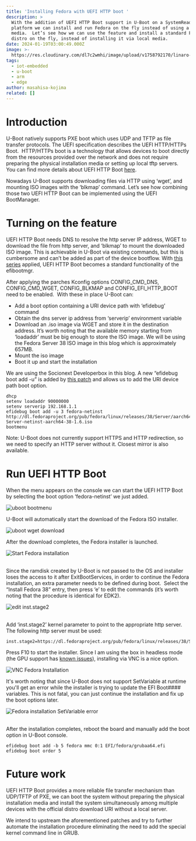 ```yaml
---
title: 'Installing Fedora with UEFI HTTP boot '
description: >
  With the addition of UEFI HTTP Boot support in U-Boot on a SystemReady-IR
  platform we can install and run Fedora on the fly instead of using a local
  media.  Let’s see how we can use the feature and install a standard Fedora
  distro on the fly, instead of installing it via local media.
date: 2024-01-19T03:00:49.000Z
image: >-
  https://res.cloudinary.com/dl7c2wmhi/image/upload/v1758792170/linaro-website/images/blog/Banner_Virtualization
tags:
  - iot-embedded
  - u-boot
  - arm
  - edge
author: masahisa-kojima
related: []
---
```


# Introduction

U-Boot natively supports PXE boot which uses UDP and TFTP as file transfer protocols. The UEFI specification describes the UEFI HTTP/HTTPs Boot.  HTTP/HTTPs boot is a technology that allows devices to boot directly from the resources provided over the network and does not require preparing the physical installation media or setting up local tftp servers.  You can find more details about UEFI HTTP Boot [here](https://www.linaro.org/blog/ledge-blogs-uefi-http-and-https-boot-in-u-boot/).

Nowadays U-Boot supports downloading files via HTTP using ‘wget’, and mounting ISO images with the ‘blkmap’ command. Let’s see how combining those two UEFI HTTP Boot can be implemented using the UEFI BootManager.

# Turning on the feature

UEFI HTTP Boot needs DNS to resolve the http server IP address, WGET to download the file from http server, and ‘blkmap’ to mount the downloaded ISO image. This is achievable in U-Boot via existing commands, but this is cumbersome and can’t be added as part of the device bootflow. With [this series](https://lore.kernel.org/u-boot/20231025062845.3100964-1-masahisa.kojima@linaro.org/) applied, UEFI HTTP Boot becomes a standard functionality of the efibootmgr. 

After applying the parches Kconfig options CONFIG\_CMD\_DNS, CONFIG\_CMD\_WGET, CONFIG\_BLKMAP and CONFIG\_EFI\_HTTP\_BOOT need to be enabled.  With these in place U-Boot can:

* Add a boot option containing a URI device path with ‘efidebug’ command 
* Obtain the dns server ip address from ‘serverip’ environment variable
* Download an .iso image via WGET and store it in the destination address. It’s worth noting that the available memory starting from ‘loadaddr’ must be big enough to store the ISO image. We will be using the Fedora Server 38 ISO image in this blog which is approximately 657MB. 
* Mount the iso image 
* Boot it up and start the installation

We are using the Socionext Developerbox in this blog. A new “efidebug boot add -u” is added by [this patch](https://lore.kernel.org/u-boot/20231025062845.3100964-7-masahisa.kojima@linaro.org/) and allows us to add the URI device path boot option.

```
dhcp
setenv loadaddr 90000000
setenv serverip 192.168.1.1
efidebug boot add -u 3 fedora-netinst http://dl.fedoraproject.org/pub/fedora/linux/releases/38/Server/aarch64/iso/Fedora-Server-netinst-aarch64-38-1.6.iso
bootmenu
```

Note: U-Boot does not currently support HTTPS and HTTP redirection, so we need to specify an HTTP server without it. Closest mirror is also available.

# Run UEFI HTTP Boot

When the menu appears on the console we can start the UEFI HTTP Boot by selecting the boot option ‘fedora-netinst’ we just added.

![uboot bootmenu](/linaro-website/images/blog/uboot-bootmenu)

U-Boot will automatically start the download of the Fedora ISO installer.

![uboot wget download](/linaro-website/images/blog/uboot-wget-download)

After the download completes, the Fedora installer is launched. 

![Start Fedora installation](/linaro-website/images/blog/start-fedora-installation)

\
Since the ramdisk created by U-Boot is not passed to the OS and installer loses the access to it after ExitBootServices, in order to continue the Fedora installation, an extra parameter needs to be defined during boot.  Select the “Install Fedora 38” entry, then press ‘e’ to edit the commands (it’s worth noting that the procedure is identical for EDK2).

![edit inst.stage2](/linaro-website/images/blog/edit-inst.stage2)

\
Add ‘inst.stage2’ kernel parameter to point to the appropriate http server. The following http server must be used:

```
inst.stage2=https://dl.fedoraproject.org/pub/fedora/linux/releases/38/Server/aarch64/os/
```

Press F10 to start the installer. Since I am using the box in headless mode (the GPU support has [known issues](https://www.96boards.org/documentation/enterprise/developerbox/support/known-issues.html)), installing via VNC is a nice option.

![VNC Fedora Installation](/linaro-website/images/blog/vnc-fedora-installation)

It's worth noting that since U-Boot does not support SetVariable at runtime you'll get an error while the installer is trying to update the EFI Boot#### variables. This is not fatal, you can just continue the installation and fix up the boot options later.

![Fedora installation SetVariable error](/linaro-website/images/blog/fedora-installation-setvariable-error)

\
After the installation completes, reboot the board and manually add the boot option in U-Boot console.

```
efidebug boot add -b 5 fedora mmc 0:1 EFI/fedora/grubaa64.efi
efidebug boot order 5
```

# Future work

UEFI HTTP Boot provides a more reliable file transfer mechanism than UDP/TFTP of PXE, we can boot the system without preparing the physical installation media and install the system simultaneously among multiple devices with the official distro download URI without a local server.

We intend to upstream the aforementioned patches and try to further automate the installation procedure eliminating the need to add the special kernel command line in GRUB.
